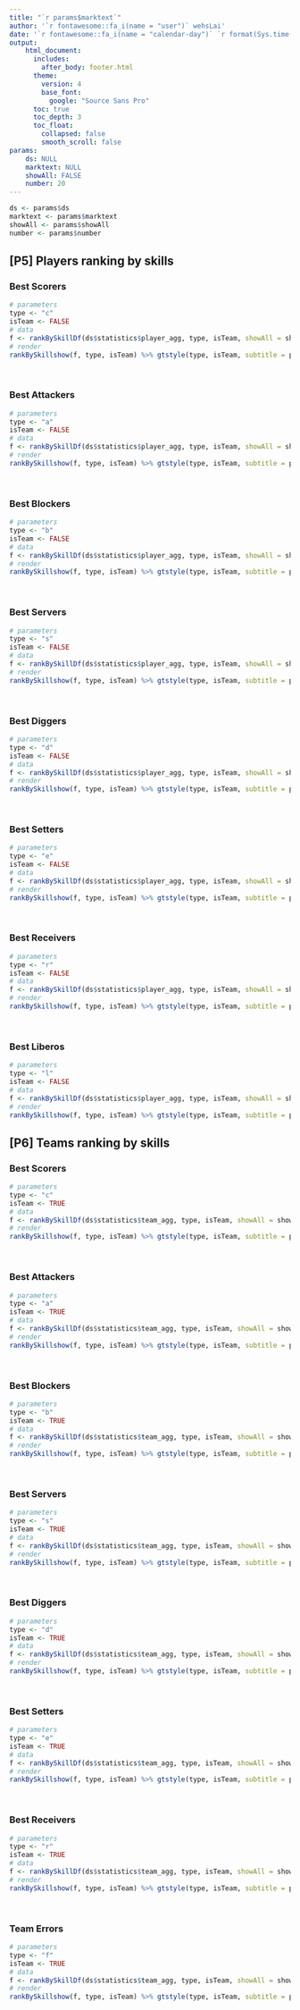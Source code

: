 ```yaml
---
title: "`r params$marktext`"
author: '`r fontawesome::fa_i(name = "user")` wehsLai'
date: '`r fontawesome::fa_i(name = "calendar-day")` `r format(Sys.time(), "%Y-%m-%d %H:%M %Z")`'
output: 
    html_document:
      includes:
        after_body: footer.html  
      theme:
        version: 4
        base_font:
          google: "Source Sans Pro"
      toc: true
      toc_depth: 3
      toc_float:
        collapsed: false
        smooth_scroll: false
params: 
    ds: NULL
    marktext: NULL
    showAll: FALSE
    number: 20
---
```


<style type="text/css">
div.main-container {  
  max-width: 1600px; 
}

h1.title {
  font-size: 2.25rem;
}

h4.author, h4.date {
  font-size: 1.25rem;
}
</style>

```r
ds <- params$ds
marktext <- params$marktext
showAll <- params$showAll
number <- params$number
```

## [P5] Players ranking by skills

### Best Scorers

```r
# parameters
type <- "c"
isTeam <- FALSE
# data
f <- rankBySkillDf(ds$statistics$player_agg, type, isTeam, showAll = showAll, number= number)
# render
rankBySkillshow(f, type, isTeam) %>% gtstyle(type, isTeam, subtitle = params$marktext)
```

<br>

### Best Attackers

```r
# parameters
type <- "a"
isTeam <- FALSE
# data
f <- rankBySkillDf(ds$statistics$player_agg, type, isTeam, showAll = showAll, number= number)
# render
rankBySkillshow(f, type, isTeam) %>% gtstyle(type, isTeam, subtitle = params$marktext)
```

<br>

### Best Blockers

```r
# parameters
type <- "b"
isTeam <- FALSE
# data
f <- rankBySkillDf(ds$statistics$player_agg, type, isTeam, showAll = showAll, number= number)
# render
rankBySkillshow(f, type, isTeam) %>% gtstyle(type, isTeam, subtitle = params$marktext)
```

<br>

### Best Servers

```r
# parameters
type <- "s"
isTeam <- FALSE
# data
f <- rankBySkillDf(ds$statistics$player_agg, type, isTeam, showAll = showAll, number= number)
# render
rankBySkillshow(f, type, isTeam) %>% gtstyle(type, isTeam, subtitle = params$marktext)
```

<br>

### Best Diggers

```r
# parameters
type <- "d"
isTeam <- FALSE
# data
f <- rankBySkillDf(ds$statistics$player_agg, type, isTeam, showAll = showAll, number= number)
# render
rankBySkillshow(f, type, isTeam) %>% gtstyle(type, isTeam, subtitle = params$marktext)
```

<br>

### Best Setters

```r
# parameters
type <- "e"
isTeam <- FALSE
# data
f <- rankBySkillDf(ds$statistics$player_agg, type, isTeam, showAll = showAll, number= number)
# render
rankBySkillshow(f, type, isTeam) %>% gtstyle(type, isTeam, subtitle = params$marktext)
```

<br>

### Best Receivers

```r
# parameters
type <- "r"
isTeam <- FALSE
# data
f <- rankBySkillDf(ds$statistics$player_agg, type, isTeam, showAll = showAll, number= number)
# render
rankBySkillshow(f, type, isTeam) %>% gtstyle(type, isTeam, subtitle = params$marktext)
```

<br>

### Best Liberos

```r
# parameters
type <- "l"
isTeam <- FALSE
# data
f <- rankBySkillDf(ds$statistics$player_agg, type, isTeam, showAll = showAll, number= number)
# render
rankBySkillshow(f, type, isTeam) %>% gtstyle(type, isTeam, subtitle = params$marktext)
```

\newpage
## [P6] Teams ranking by skills

### Best Scorers

```r
# parameters
type <- "c"
isTeam <- TRUE
# data
f <- rankBySkillDf(ds$statistics$team_agg, type, isTeam, showAll = showAll, number= number)
# render
rankBySkillshow(f, type, isTeam) %>% gtstyle(type, isTeam, subtitle = params$marktext)
```

<br>

### Best Attackers

```r
# parameters
type <- "a"
isTeam <- TRUE
# data
f <- rankBySkillDf(ds$statistics$team_agg, type, isTeam, showAll = showAll, number= number)
# render
rankBySkillshow(f, type, isTeam) %>% gtstyle(type, isTeam, subtitle = params$marktext)
```

<br>

### Best Blockers

```r
# parameters
type <- "b"
isTeam <- TRUE
# data
f <- rankBySkillDf(ds$statistics$team_agg, type, isTeam, showAll = showAll, number= number)
# render
rankBySkillshow(f, type, isTeam) %>% gtstyle(type, isTeam, subtitle = params$marktext)
```

<br>

### Best Servers

```r
# parameters
type <- "s"
isTeam <- TRUE
# data
f <- rankBySkillDf(ds$statistics$team_agg, type, isTeam, showAll = showAll, number= number)
# render
rankBySkillshow(f, type, isTeam) %>% gtstyle(type, isTeam, subtitle = params$marktext)
```

<br>

### Best Diggers

```r
# parameters
type <- "d"
isTeam <- TRUE
# data
f <- rankBySkillDf(ds$statistics$team_agg, type, isTeam, showAll = showAll, number= number)
# render
rankBySkillshow(f, type, isTeam) %>% gtstyle(type, isTeam, subtitle = params$marktext)
```

<br>

### Best Setters

```r
# parameters
type <- "e"
isTeam <- TRUE
# data
f <- rankBySkillDf(ds$statistics$team_agg, type, isTeam, showAll = showAll, number= number)
# render
rankBySkillshow(f, type, isTeam) %>% gtstyle(type, isTeam, subtitle = params$marktext)
```

<br>

### Best Receivers

```r
# parameters
type <- "r"
isTeam <- TRUE
# data
f <- rankBySkillDf(ds$statistics$team_agg, type, isTeam, showAll = showAll, number= number)
# render
rankBySkillshow(f, type, isTeam) %>% gtstyle(type, isTeam, subtitle = params$marktext)
```

<br>

### Team Errors

```r
# parameters
type <- "f"
isTeam <- TRUE
# data
f <- rankBySkillDf(ds$statistics$team_agg, type, isTeam, showAll = showAll, number= number)
# render
rankBySkillshow(f, type, isTeam) %>% gtstyle(type, isTeam, subtitle = params$marktext)
```

<br>
